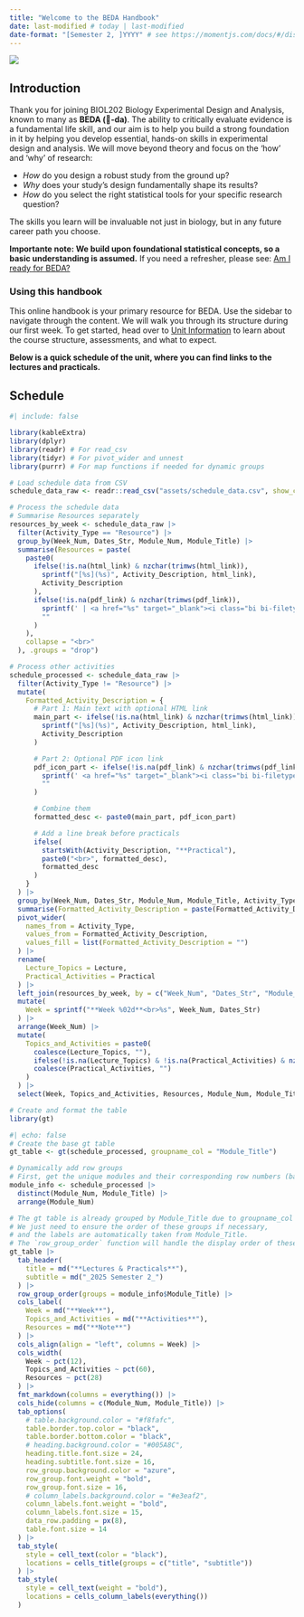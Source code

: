 ```yaml
---
title: "Welcome to the BEDA Handbook"
date: last-modified # today | last-modified
date-format: "[Semester 2, ]YYYY" # see https://momentjs.com/docs/#/displaying/format/
---
```


![](assets/images/banner02.png)

## Introduction {.unlisted}

Thank you for joining BIOL202 Biology Experimental Design and Analysis, known to many as **BEDA (🐝-da)**. The ability to critically evaluate evidence is a fundamental life skill, and our aim is to help you build a strong foundation in it by helping you develop essential, hands-on skills in experimental design and analysis. We will move beyond theory and focus on the 'how' and 'why' of research:

- *How* do you design a robust study from the ground up?
- *Why* does your study's design fundamentally shape its results?
- *How* do you select the right statistical tools for your specific research question?

The skills you learn will be invaluable not just in biology, but in any future career path you choose. 

**Importante note: We build upon foundational statistical concepts, so a basic understanding is assumed.** If you need a refresher, please see: [Am I ready for BEDA?](prerequisites.qmd)


### Using this handbook {.unlisted}


This online handbook is your primary resource for BEDA. Use the sidebar to navigate through the content. We will walk you through its structure during our first week. 
<!-- A simplified [<i class=" bi bi-file-text"></i> PDF version](assets/BEDA-handbook.pdf) is also available for offline use, and printed copies will be provided during practicals for quick reference. -->
To get started, head over to [Unit Information](unit-information.qmd) to learn about the course structure, assessments, and what to expect. 

**Below is a quick schedule of the unit, where you can find links to the lectures and practicals.**


:::{.column-page}
## Schedule {.text-center}

```r
#| include: false

library(kableExtra)
library(dplyr)
library(readr) # For read_csv
library(tidyr) # For pivot_wider and unnest
library(purrr) # For map functions if needed for dynamic groups

# Load schedule data from CSV
schedule_data_raw <- readr::read_csv("assets/schedule_data.csv", show_col_types = FALSE)

# Process the schedule data
# Summarise Resources separately
resources_by_week <- schedule_data_raw |>
  filter(Activity_Type == "Resource") |>
  group_by(Week_Num, Dates_Str, Module_Num, Module_Title) |>
  summarise(Resources = paste(
    paste0(
      ifelse(!is.na(html_link) & nzchar(trimws(html_link)),
        sprintf("[%s](%s)", Activity_Description, html_link),
        Activity_Description
      ),
      ifelse(!is.na(pdf_link) & nzchar(trimws(pdf_link)),
        sprintf(' | <a href="%s" target="_blank"><i class="bi bi-filetype-pdf"></i></a>', pdf_link),
        ""
      )
    ),
    collapse = "<br>"
  ), .groups = "drop")

# Process other activities
schedule_processed <- schedule_data_raw |>
  filter(Activity_Type != "Resource") |>
  mutate(
    Formatted_Activity_Description = {
      # Part 1: Main text with optional HTML link
      main_part <- ifelse(!is.na(html_link) & nzchar(trimws(html_link)),
        sprintf("[%s](%s)", Activity_Description, html_link),
        Activity_Description
      )

      # Part 2: Optional PDF icon link
      pdf_icon_part <- ifelse(!is.na(pdf_link) & nzchar(trimws(pdf_link)),
        sprintf(' <a href="%s" target="_blank"><i class="bi bi-filetype-pdf"></i></a>', pdf_link),
        ""
      )

      # Combine them
      formatted_desc <- paste0(main_part, pdf_icon_part)

      # Add a line break before practicals
      ifelse(
        startsWith(Activity_Description, "**Practical"),
        paste0("<br>", formatted_desc),
        formatted_desc
      )
    }
  ) |>
  group_by(Week_Num, Dates_Str, Module_Num, Module_Title, Activity_Type) |>
  summarise(Formatted_Activity_Description = paste(Formatted_Activity_Description, collapse = "<br>"), .groups = "drop") |>
  pivot_wider(
    names_from = Activity_Type,
    values_from = Formatted_Activity_Description,
    values_fill = list(Formatted_Activity_Description = "")
  ) |>
  rename(
    Lecture_Topics = Lecture,
    Practical_Activities = Practical
  ) |>
  left_join(resources_by_week, by = c("Week_Num", "Dates_Str", "Module_Num", "Module_Title")) |>
  mutate(
    Week = sprintf("**Week %02d**<br>%s", Week_Num, Dates_Str)
  ) |>
  arrange(Week_Num) |>
  mutate(
    Topics_and_Activities = paste0(
      coalesce(Lecture_Topics, ""),
      ifelse(!is.na(Lecture_Topics) & !is.na(Practical_Activities) & nzchar(Practical_Activities), "<br>", ""),
      coalesce(Practical_Activities, "")
    )
  ) |>
  select(Week, Topics_and_Activities, Resources, Module_Num, Module_Title)

# Create and format the table
library(gt)

```

```r
#| echo: false
# Create the base gt table
gt_table <- gt(schedule_processed, groupname_col = "Module_Title")

# Dynamically add row groups
# First, get the unique modules and their corresponding row numbers (based on Week_Num)
module_info <- schedule_processed |>
  distinct(Module_Num, Module_Title) |>
  arrange(Module_Num)

# The gt table is already grouped by Module_Title due to groupname_col = "Module_Title"
# We just need to ensure the order of these groups if necessary,
# and the labels are automatically taken from Module_Title.
# The `row_group_order` function will handle the display order of these groups.
gt_table |>
  tab_header(
    title = md("**Lectures & Practicals**"),
    subtitle = md("_2025 Semester 2_")
  ) |>
  row_group_order(groups = module_info$Module_Title) |>
  cols_label(
    Week = md("**Week**"),
    Topics_and_Activities = md("**Activities**"),
    Resources = md("**Note**")
  ) |>
  cols_align(align = "left", columns = Week) |>
  cols_width(
    Week ~ pct(12),
    Topics_and_Activities ~ pct(60),
    Resources ~ pct(28)
  ) |>
  fmt_markdown(columns = everything()) |>
  cols_hide(columns = c(Module_Num, Module_Title)) |>
  tab_options(
    # table.background.color = "#f8fafc",
    table.border.top.color = "black",
    table.border.bottom.color = "black",
    # heading.background.color = "#005A8C",
    heading.title.font.size = 24,
    heading.subtitle.font.size = 16,
    row_group.background.color = "azure",
    row_group.font.weight = "bold",
    row_group.font.size = 16,
    # column_labels.background.color = "#e3eaf2",
    column_labels.font.weight = "bold",
    column_labels.font.size = 15,
    data_row.padding = px(8),
    table.font.size = 14
  ) |>
  tab_style(
    style = cell_text(color = "black"),
    locations = cells_title(groups = c("title", "subtitle"))
  ) |>
  tab_style(
    style = cell_text(weight = "bold"),
    locations = cells_column_labels(everything())
  )

```

:::
